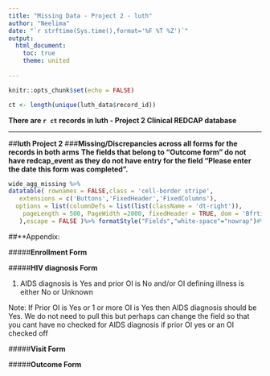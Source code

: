 ```yaml
---
title: "Missing Data - Project 2 - luth"
author: "Neelima"
date: "`r strftime(Sys.time(),format='%F %T %Z')`"
output: 
  html_document: 
    toc: true
    theme: united
    
---
```


```r
knitr::opts_chunk$set(echo = FALSE)
```
```r
ct <- length(unique(luth_data$record_id))

```
**There are `r ct` records in luth - Project 2 Clinical REDCAP database**

***

##**luth Project 2**
###**Missing/Discrepancies across all forms for the records in both arms**
**The fields that belong to "Outcome form" do not have redcap_event as they do not have entry for  the field "Please enter the date this form was completed".**


```r
wide_agg_missing %>%
datatable( rownames = FALSE,class = 'cell-border stripe',
   extensions = c('Buttons','FixedHeader','FixedColumns'),
  options = list(columnDefs = list(list(className = 'dt-right')),
    pageLength = 500, PageWidth =2000, fixedHeader = TRUE, dom = 'Bfrtip', buttons = c( 'colvis', 'print', 'pdf','copy','excel'), scrollY = TRUE, scrollX =TRUE,  fixedColumns = list(leftColumns = 1, rightColumns = 1)
   ),escape = FALSE )%>% formatStyle("Fields","white-space"="nowrap")#%>% formatStyle("Form_fields","white-space"="wrap")
```


##**Appendix: 

#####**Enrollment Form**


#####**HIV diagnosis Form**

1. AIDS diagnosis  is Yes and prior OI  is No and/or OI defining illness is either No or Unknown

Note: If Prior OI is Yes or 1 or more OI is Yes then AIDS diagnosis should be Yes. We do not need to pull this but perhaps can change the field so that you cant have no checked for AIDS diagnosis if prior OI yes or an OI checked off
 

 
#####**Visit Form**


 
#####**Outcome Form**

